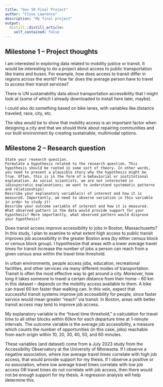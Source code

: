 ```yaml
---
title: "Gov 50 Final Project"
author: "Clyve Lawrence"
description: "My final project"
output:
  distill::distill_article:
    self_contained: false
---
```




## Milestone 1 -- Project thoughts

I am interested in exploring data related to mobility justice or transit. It would be interesting to do a project about access to public transportation like trains and buses. For example, how does access to transit differ in regions across the world? How far does the average person have to travel to access their transit services?

There is UN sustainability data about transportation accessibility that I might look at (some of which I already downloaded to install here later, maybe).

I could also do something based on bike lanes, with variables like distance traveled, race, city, etc.

The idea would be to show that mobility access is an important factor when designing a city and that we should think about repairing communities and our built environment by creating sustainable, multimodal options.

## Milestone 2 -- Research question


    State your research question.
    Formulate a hypothesis related to the research question. This hypothesis should be rooted in some sort of theory. In other words, you need to present a plausible story why the hypothesis might be true. Often, this is in the form of a behaviorial or institutional explanation. As social scientists, we are not interested in idiosyncratic explanations; we want to understand systematic patterns and relationships!
    Describe your explanatory variable(s) of interest and how it is measured. Importantly, we need to observe variation in this variable in order to study it!
    Describe your outcome variable of interest and how it is measured.
    What observed pattern in the data would provide support for your hypothesis? More importantly, what observed pattern would disprove your hypothesis?

Does transit access improve accessibility to jobs in Boston, Massachusetts? In this study, I plan to examine to what extent high access to public transit improves job accessibility in the greater Boston area (by either census block or census block group). I hypothesize that areas with a lower average travel times for transit increase the number of jobs a person can reach from a given census area within the travel time threshold.

In urban environments, people access jobs, education, recreational facilities, and other services via many different modes of transportation. Transit is often the most effective way to get around a city. Moreover, how long it takes someone to travel a certain distance from their home -- 60 km in this dataset -- depends on the mobility access available to them. A bike can travel 60 km faster than walking can. In this vein, expect that successful transit systems improve job accessibility for people, since faster service would mean greater "reach" via transit. In Boston, areas with better transit access may tend to improve job access.

My explanatory variable is the "travel time threshold," a calculation for travel time to all other blocks within 60km for each departure time at 1-minute intervals. The outcome variable is the average job accessibility, a measure which counts the number of opportunities (in this case, jobs) reachable from each origin within 10, 20, 30, 40, 50, and 60 minutes.

These variables (and dataset) come from a July 2023 study from the Accessibility Observatory at the University of Minnesota. If I observe a negative association, where low average travel times correlate with high job access, that would provide support for my thesis. If I observe a positive or no association, where low average travel times correlate with low job access OR travel times do not correlate with job access, then there would not be enough support for my thesis. A regression analysis will help determine this.
